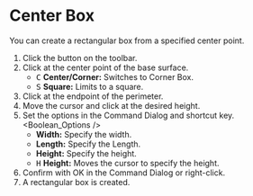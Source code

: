 
# Center Box

<Reference shortcut='' command='Center Box' button='Toolbar' />

You can  create a rectangular box from a specified center point.

1. Click the button <ButtonIcon type="button-center-box" /> on the toolbar.
2. Click at the center point of the base surface.
   - <kbd>C</kbd> **Center/Corner:** Switches to Corner Box.
   - <kbd>S</kbd> **Square:** Limits to a square.
3. Click at the endpoint of the perimeter.
4. Move the cursor and click at the desired height.
5. Set the options in the Command Dialog and shortcut key.
   <Boolean_Options />
   - **Width:** Specify the width.
   - **Length:** Specify the Length.
   - **Height:** Specify the height.
   - <kbd>H</kbd> **Height:** Moves the cursor to specify the height.
6. Confirm with OK in the Command Dialog or right-click.
7. A rectangular box is created.




